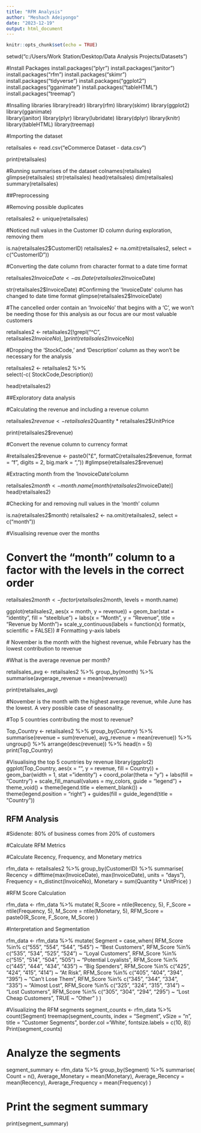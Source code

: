 ---
title: "RFM Analysis"
author: "Meshach Adeiyongo"
date: "2023-12-19"
output: html_document
---

```{r setup, include=FALSE}
knitr::opts_chunk$set(echo = TRUE)
```

setwd("c:/Users/Work Station/Desktop/Data Analysis Projects/Datasets")

#Install Packages
install.packages("plyr")
install.packages("janitor")
install.packages("rfm")
install.packages("skimr")
install.packages("tidyverse")
install.packages("ggplot2")
install.packages("gganimate")
install.packages("tableHTML")
install.packages("treemap")

#Insalling libraries
library(readr)
library(rfm)
library(skimr)
library(ggplot2)
library(gganimate)  
library(janitor)
library(plyr)
library(lubridate)
library(dplyr)
library(knitr)
library(tableHTML)
library(treemap)



#Importing the dataset

retailsales <- read.csv("eCommerce Dataset - data.csv")

print(retailsales)

#Running summarises of the dataset 
colnames(retailsales)
glimpse(retailsales)
str(retailsales)
head(retailsales)
dim(retailsales)
summary(retailsales)

##Preprocessing

#Removing possible duplicates

retailsales2 <- unique(retailsales) 

#Noticed null values in the Customer ID column during exploration, removing them

is.na(retailsales2$CustomerID)
retailsales2 <- na.omit(retailsales2, select = c("CustomerID"))

#Converting the date column from character format to a date time format

retailsales2$InvoiceDate <- as.Date(retailsales2$InvoiceDate)

str(retailsales2$InvoiceDate) #Confirming the 'InvoiceDate' column has changed to date time format
glimpse(retailsales2$InvoiceDate)

#The cancelled order contain an 'InvoiceNo' that begins with a 'C', we won't be needing those for this analysis as our focus are our most valuable customers

retailsales2 <- retailsales2[!grepl("^C", retailsales2$InvoiceNo), ]
print(retailsales2$InvoiceNo)

#Dropping the 'StockCode,' and 'Description' column as they won't be necessary for the analysis

retailsales2 <- retailsales2 %>%  
  select(-c( StockCode,Description))


head(retailsales2)

##Exploratory data analysis 

#Calculating the revenue and including a revenue column

retailsales2$revenue <- retailsales2$Quantity * retailsales2$UnitPrice

print(retailsales2$revenue)

#Convert the revenue column to currency format

#retailsales2$revenue <- paste0("£", formatC(retailsales2$revenue, format = "f", digits = 2, big.mark = ","))
#glimpse(retailsales2$revenue)

#Extracting month from the 'InovoiceDate'column

retailsales2$month <- month.name[month(retailsales2$InvoiceDate)]
head(retailsales2)

#Checking for and removing null values in the 'month' column

is.na(retailsales2$month)
retailsales2 <- na.omit(retailsales2, select = c("month"))


#Visualising revenue over the months

# Convert the "month" column to a factor with the levels in the correct order
retailsales2$month <- factor(retailsales2$month, levels = month.name)

ggplot(retailsales2, aes(x = month, y = revenue)) +
  geom_bar(stat = "identity", fill = "steelblue") +
  labs(x = "Month", y = "Revenue", title = "Revenue by Month")+
  scale_y_continuous(labels = function(x) format(x, scientific = FALSE))  # Formatting y-axis labels



  # November is the month with the highest revenue, while February has the lowest contribution to revenue

#What is the average revenue per month?

retailsales_avg <- retailsales2 %>%
  group_by(month) %>%
  summarise(avgerage_revenue = mean(revenue))

print(retailsales_avg)

#November is the month with the highest average revenue, while June has the lowest. A very possible case of seasonality. 

#Top 5 countries contributing the most to revenue?

Top_Country <- retailsales2 %>%
  group_by(Country) %>%
  summarise(revenue = sum(revenue), avg_revenue = mean(revenue)) %>%
  ungroup() %>%
  arrange(desc(revenue)) %>%
  head(n = 5)
  print(Top_Country)

#Visualising the top 5 countries by revenue 
library(ggplot2)
ggplot(Top_Country, aes(x = "", y = revenue, fill = Country)) +
  geom_bar(width = 1, stat = "identity") +
  coord_polar(theta = "y") +
  labs(fill = "Country") +
  scale_fill_manual(values = my_colors, guide = "legend") +
  theme_void() +
  theme(legend.title = element_blank()) +
  theme(legend.position = "right") +
  guides(fill = guide_legend(title = "Country"))


## RFM Analysis

#Sidenote: 80% of business comes from 20% of customers

#Calculate RFM Metrics

#Calculate Recency, Frequency, and Monetary metrics

rfm_data <- retailsales2 %>%
  group_by(CustomerID) %>%
  summarise(
    Recency = difftime(max(InvoiceDate), max(InvoiceDate), units = "days"),
    Frequency = n_distinct(InvoiceNo),
    Monetary = sum(Quantity * UnitPrice)
  )

#RFM Score Calculation

rfm_data <- rfm_data %>%
  mutate(
    R_Score = ntile(Recency, 5),
    F_Score = ntile(Frequency, 5),
    M_Score = ntile(Monetary, 5),
    RFM_Score = paste0(R_Score, F_Score, M_Score)
  )

#Interpretation and Segmentation

rfm_data <- rfm_data %>%
  mutate(
    Segment = case_when(
      RFM_Score %in% c("555", "554", "544", "545") ~ "Best Customers",
      RFM_Score %in% c("535", "534", "525", "524") ~ "Loyal Customers",
      RFM_Score %in% c("515", "514", "504", "505") ~ "Potential Loyalists",
      RFM_Score %in% c("445", "444", "434", "435") ~ "Big Spenders",
      RFM_Score %in% c("425", "424", "415", "414") ~ "At Risk",
      RFM_Score %in% c("405", "404", "394", "395") ~ "Can't Lose Them",
      RFM_Score %in% c("345", "344", "334", "335") ~ "Almost Lost",
      RFM_Score %in% c("325", "324", "315", "314") ~ "Lost Customers",
      RFM_Score %in% c("305", "304", "294", "295") ~ "Lost Cheap Customers",
      TRUE ~ "Other"
    )
  )

#Visualizing the RFM segments
segment_counts <- rfm_data %>% count(Segment)
treemap(segment_counts, 
        index = "Segment", 
        vSize = "n", 
        title = "Customer Segments",
        border.col ='White',
        fontsize.labels = c(10, 8))
Print(segment_counts)


# Analyze the segments
segment_summary <- rfm_data %>%
  group_by(Segment) %>%
  summarise(
    Count = n(),
    Average_Monetary = mean(Monetary),
    Average_Recency = mean(Recency),
    Average_Frequency = mean(Frequency)
  )

# Print the segment summary
print(segment_summary)



